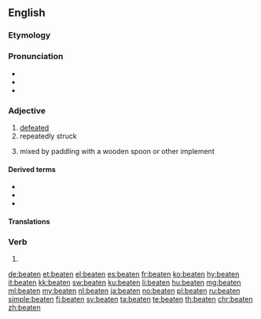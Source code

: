 ==English==

===Etymology===
{{suffix|beat|en|lang=en}}

===Pronunciation===
* {{IPA|/ˈbit(ə)n/|lang=en}}
* {{audio|en-us-beaten.ogg|Audio (US)|lang=en}}
* {{rhymes|iːtən|lang=en}}

===Adjective===
{{en-adj}}

# [[defeated]]
# repeatedly struck
# {{senseid|en|cookery}} {{lb|en|cooking|of a liquid}} mixed by paddling with a wooden spoon or other implement

====Derived terms====
* {{l|en|off the beaten path}}
* {{l|en|off the beaten track}}
* {{l|en|beaten up}}

====Translations====
{{trans-see|defeated}}

<!--{{checktrans-top}}
* Bulgarian: {{t-check|bg|бит}}, {{t-check|bg|победен}}, {{t-check|bg|измъчен}}
{{trans-mid}}
* Scots: {{t-check|sco|fechtit}}, {{t-check|sco|feuchten}}, {{t-check|sco|fochten}}
{{trans-bottom}}-->

===Verb===
{{head|en|past participle|cat2=irregular past participles}}

# {{inflection of|beat||past|part|lang=en}}

[[de:beaten]]
[[et:beaten]]
[[el:beaten]]
[[es:beaten]]
[[fr:beaten]]
[[ko:beaten]]
[[hy:beaten]]
[[it:beaten]]
[[kk:beaten]]
[[sw:beaten]]
[[ku:beaten]]
[[li:beaten]]
[[hu:beaten]]
[[mg:beaten]]
[[ml:beaten]]
[[my:beaten]]
[[nl:beaten]]
[[ja:beaten]]
[[no:beaten]]
[[pl:beaten]]
[[ru:beaten]]
[[simple:beaten]]
[[fi:beaten]]
[[sv:beaten]]
[[ta:beaten]]
[[te:beaten]]
[[th:beaten]]
[[chr:beaten]]
[[zh:beaten]]